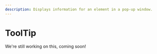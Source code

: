 ---
description: Displays information for an element in a pop-up window.
---

# ToolTip

We're still working on this, coming soon!

